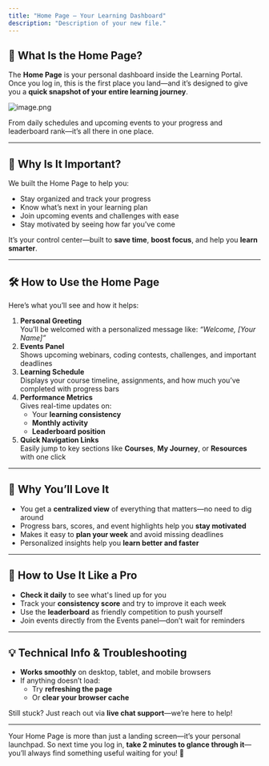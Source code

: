 ```yaml
---
title: "Home Page – Your Learning Dashboard"
description: "Description of your new file."
---
```


## **📌 What Is the Home Page?**

The **Home Page** is your personal dashboard inside the Learning Portal. Once you log in, this is the first place you land—and it’s designed to give you a **quick snapshot of your entire learning journey**.

![image.png](/images/image.png)

From daily schedules and upcoming events to your progress and leaderboard rank—it’s all there in one place.

---

## **🎯 Why Is It Important?**

We built the Home Page to help you:

- Stay organized and track your progress
- Know what’s next in your learning plan
- Join upcoming events and challenges with ease
- Stay motivated by seeing how far you've come

It’s your control center—built to **save time**, **boost focus**, and help you **learn smarter**.

---

## **🛠️ How to Use the Home Page**

Here’s what you’ll see and how it helps:

1. **Personal Greeting**\
   You’ll be welcomed with a personalized message like: _“Welcome, [Your Name]”_
2. **Events Panel**\
   Shows upcoming webinars, coding contests, challenges, and important deadlines
3. **Learning Schedule**\
   Displays your course timeline, assignments, and how much you’ve completed with progress bars
4. **Performance Metrics**\
   Gives real-time updates on:
   - Your **learning consistency**
   - **Monthly activity**
   - **Leaderboard position**
5. **Quick Navigation Links**\
   Easily jump to key sections like **Courses**, **My Journey**, or **Resources** with one click

---

## **🌟 Why You’ll Love It**

- You get a **centralized view** of everything that matters—no need to dig around
- Progress bars, scores, and event highlights help you **stay motivated**
- Makes it easy to **plan your week** and avoid missing deadlines
- Personalized insights help you **learn better and faster**

---

## **🧠 How to Use It Like a Pro**

- **Check it daily** to see what's lined up for you
- Track your **consistency score** and try to improve it each week
- Use the **leaderboard** as friendly competition to push yourself
- Join events directly from the Events panel—don’t wait for reminders

---

## **💡 Technical Info & Troubleshooting**

- **Works smoothly** on desktop, tablet, and mobile browsers
- If anything doesn’t load:
  - Try **refreshing the page**
  - Or **clear your browser cache**

Still stuck? Just reach out via **live chat support**—we’re here to help\!

---

Your Home Page is more than just a landing screen—it’s your personal launchpad. So next time you log in, **take 2 minutes to glance through it**—you’ll always find something useful waiting for you\! 🚀